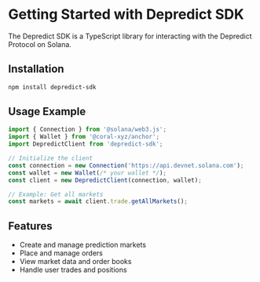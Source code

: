 # Getting Started with Depredict SDK

The Depredict SDK is a TypeScript library for interacting with the Depredict Protocol on Solana.

## Installation

```bash
npm install depredict-sdk
```

## Usage Example

```typescript
import { Connection } from '@solana/web3.js';
import { Wallet } from '@coral-xyz/anchor';
import DepredictClient from 'depredict-sdk';

// Initialize the client
const connection = new Connection('https://api.devnet.solana.com');
const wallet = new Wallet(/* your wallet */);
const client = new DepredictClient(connection, wallet);

// Example: Get all markets
const markets = await client.trade.getAllMarkets();
```

## Features

- Create and manage prediction markets
- Place and manage orders
- View market data and order books
- Handle user trades and positions